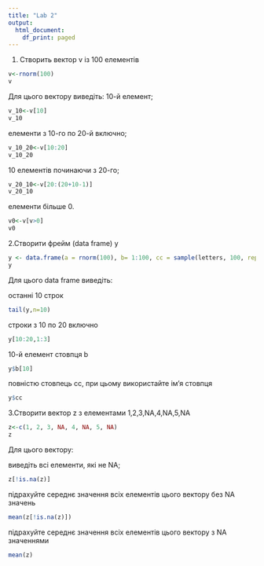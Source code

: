 ---
title: "Lab 2"
output:
  html_document:
    df_print: paged
---

1. Створить вектор v із 100 елементів
```{r}
v<-rnorm(100)
v
```


Для цього вектору виведіть:
  10-й елемент;
  
```{r}
v_10<-v[10]
v_10
```
  
  
  елементи з 10-го по 20-й включно; 
  
```{r}
v_10_20<-v[10:20]
v_10_20
```
  
 
  10 елементів починаючи з 20-го; 
  
```{r}
v_20_10<-v[20:(20+10-1)]
v_20_10
```
  
 
  елементи більше 0.
  
```{r}
v0<-v[v>0]
v0
```



2.Створити фрейм (data frame) y

```{r}
y <- data.frame(a = rnorm(100), b= 1:100, cc = sample(letters, 100, replace = TRUE))
y
```

Для цього data frame виведіть:

  останні 10 строк
```{r}
tail(y,n=10)
```

  строки з 10 по 20 включно
  
```{r}
y[10:20,1:3]
```

10-й елемент стовпця b

```{r}
y$b[10]
```

повністю стовпець cc, при цьому використайте ім’я стовпця

```{r}
y$cc
```


3.Створити вектор z з елементами 1,2,3,NA,4,NA,5,NA
```{r}
z<-c(1, 2, 3, NA, 4, NA, 5, NA)
z
```


Для цього вектору: 

виведіть всі елементи, які не NA;
```{r}
z[!is.na(z)]
```


підрахуйте середнє значення всіх елементів цього вектору без NA значень
```{r}
mean(z[!is.na(z)])
```


підрахуйте середнє значення всіх елементів цього вектору з NA значеннями
```{r}
mean(z)
```




